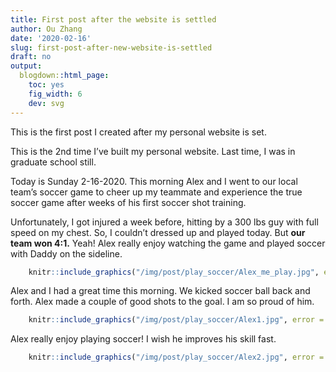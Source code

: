```yaml
---
title: First post after the website is settled
author: Ou Zhang
date: '2020-02-16'
slug: first-post-after-new-website-is-settled
draft: no
output:
  blogdown::html_page:
    toc: yes
    fig_width: 6
    dev: svg
---
```


This is the first post I created after my personal website is set. 

This is the 2nd time I've built my personal website. Last time, I was in graduate school still. 

Today is Sunday 2-16-2020. 
This morning Alex and I went to our local team's soccer game to cheer up my teammate and experience the true soccer game after weeks of his first soccer shot training. 

Unfortunately, I got injured a week before, hitting by a 300 lbs guy with full speed on my chest. So, I couldn't dressed up and played today. But **our team won 4:1.** Yeah! Alex really enjoy watching the game and played soccer with Daddy on the sideline. 


```r

    knitr::include_graphics("/img/post/play_soccer/Alex_me_play.jpg", error = FALSE)

```

Alex and I had a great time this morning. We kicked soccer ball back and forth. Alex made a couple of good shots to the goal. I am so proud of him.


```r

    knitr::include_graphics("/img/post/play_soccer/Alex1.jpg", error = FALSE)
```

Alex really enjoy playing soccer! I wish he improves his skill fast.

```r

    knitr::include_graphics("/img/post/play_soccer/Alex2.jpg", error = FALSE)

```


